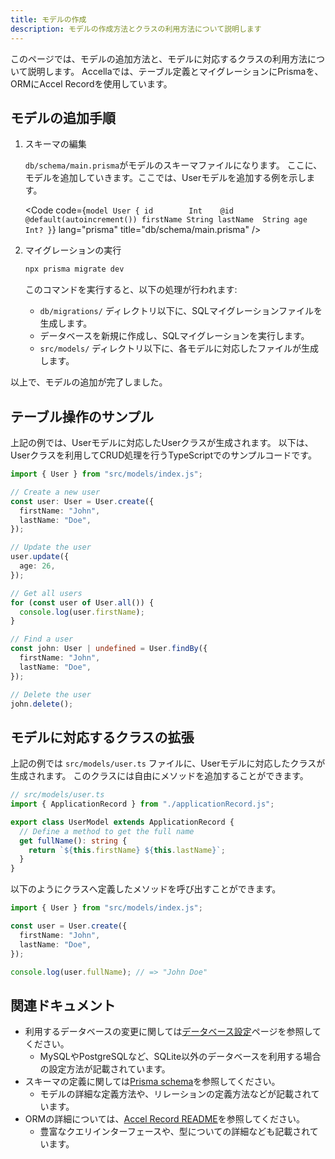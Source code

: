 ```yaml
---
title: モデルの作成
description: モデルの作成方法とクラスの利用方法について説明します
---
```



このページでは、モデルの追加方法と、モデルに対応するクラスの利用方法について説明します。
Accellaでは、テーブル定義とマイグレーションにPrismaを、ORMにAccel Recordを使用しています。

## モデルの追加手順

<Steps>

1. スキーマの編集

   `db/schema/main.prisma`がモデルのスキーマファイルになります。
   ここに、モデルを追加していきます。ここでは、Userモデルを追加する例を示します。
   
   <Code code={`model User {
       id        Int    @id @default(autoincrement())
       firstName String
       lastName  String
       age       Int?
   }`} lang="prisma" title="db/schema/main.prisma" />

2. マイグレーションの実行
   
   ```bash
   npx prisma migrate dev
   ```
   
   このコマンドを実行すると、以下の処理が行われます:
   
   - `db/migrations/` ディレクトリ以下に、SQLマイグレーションファイルを生成します。
   - データベースを新規に作成し、SQLマイグレーションを実行します。
   - `src/models/` ディレクトリ以下に、各モデルに対応したファイルが生成します。

</Steps>

以上で、モデルの追加が完了しました。

## テーブル操作のサンプル

上記の例では、Userモデルに対応したUserクラスが生成されます。
以下は、Userクラスを利用してCRUD処理を行うTypeScriptでのサンプルコードです。

```typescript
import { User } from "src/models/index.js";

// Create a new user
const user: User = User.create({
  firstName: "John",
  lastName: "Doe",
});

// Update the user
user.update({
  age: 26,
});

// Get all users
for (const user of User.all()) {
  console.log(user.firstName);
}

// Find a user
const john: User | undefined = User.findBy({
  firstName: "John",
  lastName: "Doe",
});

// Delete the user
john.delete();
```

## モデルに対応するクラスの拡張

上記の例では `src/models/user.ts` ファイルに、Userモデルに対応したクラスが生成されます。
このクラスには自由にメソッドを追加することができます。

```typescript
// src/models/user.ts
import { ApplicationRecord } from "./applicationRecord.js";

export class UserModel extends ApplicationRecord {
  // Define a method to get the full name
  get fullName(): string {
    return `${this.firstName} ${this.lastName}`;
  }
}
```

以下のようにクラスへ定義したメソッドを呼び出すことができます。

```typescript
import { User } from "src/models/index.js";

const user = User.create({
  firstName: "John",
  lastName: "Doe",
});

console.log(user.fullName); // => "John Doe"
```

## 関連ドキュメント

- 利用するデータベースの変更に関しては[データベース設定](./database)ページを参照してください。
  - MySQLやPostgreSQLなど、SQLite以外のデータベースを利用する場合の設定方法が記載されています。
- スキーマの定義に関しては[Prisma schema](https://www.prisma.io/docs/orm/prisma-schema)を参照してください。
  - モデルの詳細な定義方法や、リレーションの定義方法などが記載されています。
- ORMの詳細については、[Accel Record README](https://github.com/koyopro/accella/blob/main/packages/accel-record/README-ja.md)を参照してください。
  - 豊富なクエリインターフェースや、型についての詳細なども記載されています。
